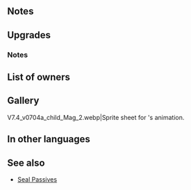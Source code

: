 {{Weapon Infobox
|tagid=SID_老巧のブレス
|intID=3540
|image=wep_ac067
|exclusive=1
|weaponType=Dragonstone
|cost=400
|might=16
|range=1
|effect=At start of combat, if unit's HP ≥ 25%, grants Atk/Spd/Def/Res+4 to unit during combat, and also, if no effect neutralizes penalties to foe's Atk/Spd/Def/Res, inflicts penalty on each of those stats during combat = 6 - current penalty on each of those stats (min: 0; calculates each stat penalty independently). If unit's HP ≥ 25% at start of combat, inflicts Atk/Spd/Def/Res-6 on foe through its next action after combat. If foe's Range = 2, calculates damage using the lower of foe's Def or Res.
|statModifiers=0,16,0,0,0
|required=-
|refinePaths=default
|refineSP=400
|refineMedals=500
|refineDews=200
|tagidExtraSkill1=一
|effectSkill1=If foe initiates combat or foe's HP ≥ 75% at start of combat, grants Atk/Spd/Def/Res+4 to unit and foe cannot make a follow-up attack during combat.
|iconSkill1=Wizened Breath W.png
|properties=
}}
==Notes==
{{Temporary buffs}}
{{Temporary debuffs}}
{{After combat note|{{SEt|penalty}}}}
{{Penalties}}
{{LowerDefRes}}
==Upgrades==
{{Weapon Upgrade List}}
===Notes===
{{IfFoeInitiates}}
{{Prevent follow-up|name={{St|Wizened Breath|refine=Skill1}}}}
==List of owners==
{{Skill Hero List}}
==Gallery==
<gallery>
V7.4_v0704a_child_Mag_2.webp|Sprite sheet for {{PAGENAME}}'s animation.
</gallery>
==In other languages==
{{OtherLanguages
|japanese=老巧のブレス
|german=Erfahrener Atem
|spanishEU=Aliento avezado
|spanishLA=Soplo avezado
|french=Souffle aguerri
|italian=Soffio savio
|chineseTW=老練吐息
|portuguese=Sopro sábio
}}
==See also==
{{See also skills|cond=((Description LIKE '%inflicts%-%through its next action after combat%' OR Description LIKE '%no effect neutralizes penalties to foe_s%') OR (Description LIKE '%if foe initiates combat%grants Atk/Spd/Def/Res+%' OR Description LIKE '%if foe_s HP%grants Atk/Spd/Def/Res+%') AND Description LIKE '%grants Atk/Spd/Def/Res+%cannot make a follow-up%' AND Description NOT LIKE '%transforms%Atk/Def-4%') AND Exclusive='1'}}
* [[Skill families/B Passives#Seal|Seal Passives]]
{{Weapons Navbox}}